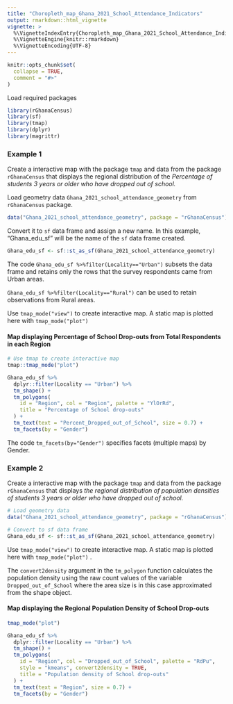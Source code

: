 ```yaml
---
title: "Choropleth_map_Ghana_2021_School_Attendance_Indicators"
output: rmarkdown::html_vignette
vignette: >
  %\VignetteIndexEntry{Choropleth_map_Ghana_2021_School_Attendance_Indicators}
  %\VignetteEngine{knitr::rmarkdown}
  %\VignetteEncoding{UTF-8}
---
```


```r
knitr::opts_chunk$set(
  collapse = TRUE,
  comment = "#>"
)
```

Load required packages

```r
library(rGhanaCensus)
library(sf)
library(tmap)
library(dplyr)
library(magrittr)
```

### Example 1

Create a interactive map with the package `tmap` and data from the package `rGhanaCensus` that displays the regional distribution of the *Percentage of students 3 years or older who have dropped out of school.*

Load geometry data `Ghana_2021_school_attendance_geometry` from `rGhanaCensus` package.

```r
data("Ghana_2021_school_attendance_geometry", package = "rGhanaCensus")
```

Convert it to `sf` data frame and assign a new name. In this example, "Ghana_edu_sf" will be the name of the `sf` data frame created.

```r
Ghana_edu_sf <- sf::st_as_sf(Ghana_2021_school_attendance_geometry)
```

The code `Ghana_edu_sf %>%filter(Locality=="Urban")` subsets the data frame and retains only the rows that the survey respondents came from Urban areas.

`Ghana_edu_sf %>%filter(Locality=="Rural")` can be used to retain observations from Rural areas.

Use `tmap_mode("view")` to create interactive map. A static map is plotted here with `tmap_mode("plot")`

#### Map displaying Percentage of School Drop-outs from Total Respondents in each Region

```r
# Use tmap to create interactive map
tmap::tmap_mode("plot")

Ghana_edu_sf %>%
  dplyr::filter(Locality == "Urban") %>%
  tm_shape() +
  tm_polygons(
    id = "Region", col = "Region", palette = "YlOrRd",
    title = "Percentage of School drop-outs"
  ) +
  tm_text(text = "Percent_Dropped_out_of_School", size = 0.7) +
  tm_facets(by = "Gender")
```

The code `tm_facets(by="Gender")` specifies facets (multiple maps) by Gender.

### Example 2

Create a interactive map with the package `tmap` and data from the package `rGhanaCensus` that displays *the regional distribution of population densities of students 3 years or older who have dropped out of school.*

```r
# Load geometry data
data("Ghana_2021_school_attendance_geometry", package = "rGhanaCensus")

# Convert to sf data frame
Ghana_edu_sf <- sf::st_as_sf(Ghana_2021_school_attendance_geometry)
```

Use `tmap_mode("view")` to create interactive map. A static map is plotted here with `tmap_mode("plot")` .

The `convert2density` argument in the `tm_polygon` function calculates the population density using the raw count values of the variable `Dropped_out_of_School` where the area size is in this case approximated from the shape object.

#### Map displaying the Regional Population Density of School Drop-outs

```r
tmap_mode("plot")

Ghana_edu_sf %>%
  dplyr::filter(Locality == "Urban") %>%
  tm_shape() +
  tm_polygons(
    id = "Region", col = "Dropped_out_of_School", palette = "RdPu",
    style = "kmeans", convert2density = TRUE,
    title = "Population density of School drop-outs"
  ) +
  tm_text(text = "Region", size = 0.7) +
  tm_facets(by = "Gender")
```
